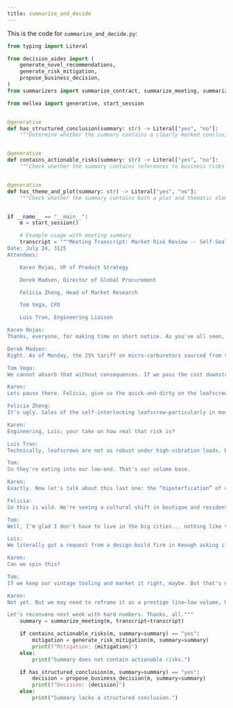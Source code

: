 ```yaml
---
title: summarize_and_decide
---
```


This is the code for `summarize_and_decide.py`:
<CodeGroup>

```python Python
from typing import Literal

from decision_aides import (
    generate_novel_recommendations,
    generate_risk_mitigation,
    propose_business_decision,
)
from summarizers import summarize_contract, summarize_meeting, summarize_short_story

from mellea import generative, start_session


@generative
def has_structured_conclusion(summary: str) -> Literal["yes", "no"]:
    """Determine whether the summary contains a clearly marked conclusion or recommendation."""


@generative
def contains_actionable_risks(summary: str) -> Literal["yes", "no"]:
    """Check whether the summary contains references to business risks or exposure."""


@generative
def has_theme_and_plot(summary: str) -> Literal["yes", "no"]:
    """Check whether the summary contains both a plot and thematic elements."""


if __name__ == "__main__":
    m = start_session()

    # Example usage with meeting summary
    transcript = """Meeting Transcript: Market Risk Review -- Self-Sealing Stembolts Division
Date: July 24, 3125
Attendees:

    Karen Rojas, VP of Product Strategy

    Derek Madsen, Director of Global Procurement

    Felicia Zheng, Head of Market Research

    Tom Vega, CFO

    Luis Tran, Engineering Liaison

Karen Rojas:
Thanks, everyone, for making time on short notice. As you've all seen, we've got three converging market risks we need to address: tariffs on micro-carburetors, increased adoption of the self-interlocking leafscrew, and, believe it or not, the "hipsterfication" of the construction industry. I need all on deck and let's not waste time. Derek, start.

Derek Madsen:
Right. As of Monday, the 25% tariff on micro-carburetors sourced from the Pan-Alpha Centauri confederacy is active. We tried to pre-purchase a three-month buffer, but after that, our unit cost rises by $1.72. That's a 9% increase in the BOM cost of our core model 440 stembolt. Unless we find alternative suppliers or pass on the cost, we're eating into our already narrow margin.

Tom Vega:
We cannot absorb that without consequences. If we pass the cost downstream, we risk losing key mid-tier OEM clients. And with the market already sniffing around leafscrew alternatives, this makes us more vulnerable.

Karen:
Lets pause there. Felicia, give us the quick-and-dirty on the leafscrew.

Felicia Zheng:
It's ugly. Sales of the self-interlocking leafscrew—particularly in modular and prefab construction—are up 38% year-over-year. It's not quite a full substitute for our self-sealing stembolts, but they are close enough in function that some contractors are making the switch. Their appeal? No micro-carburetors, lower unit complexity, and easier training for install crews. We estimate we've lost about 12% of our industrial segment to the switch in the last two quarters.

Karen:
Engineering, Luis; your take on how real that risk is?

Luis Tran:
Technically, leafscrews are not as robust under high-vibration loads. But here's the thing: most of the modular prefab sites don not need that level of tolerance. If the design spec calls for durability over 10 years, we win. But for projects looking to move fast and hit 5-year lifespans? The leafscrew wins on simplicity and cost.

Tom:
So they're eating into our low-end. That's our volume base.

Karen:
Exactly. Now let's talk about this last one: the “hipsterfication” of construction. Felicia?

Felicia:
So this is wild. We're seeing a cultural shift in boutique and residential construction—especially in markets like Beckley, West Sullivan, parts of Osborne County, where clients are requesting "authentic" manual fasteners. They want hand-sealed bolts, visible threads, even mismatched patinas. It's an aesthetic thing. Function is almost secondary. Our old manual-seal line from the 3180s? People are hunting them down on auction sites.

Tom:
Well, I'm glad I don't have to live in the big cities... nothing like this would ever happen in downt-to-earth places Brooklyn, Portland, or Austin.

Luis:
We literally got a request from a design-build firm in Keough asking if we had any bolts “pre-distressed.”

Karen:
Can we spin this?

Tom:
If we keep our vintage tooling and market it right, maybe. But that's niche. It won't offset losses in industrial and prefab.

Karen:
Not yet. But we may need to reframe it as a prestige line—low volume, high margin. Okay, action items. Derek, map alternative micro-carburetor sources. Felicia, get me a forecast on leafscrew erosion by sector. Luis, feasibility of reviving manual seal production. Tom, let's scenario-plan cost pass-through vs. feature-based differentiation.

Let's reconvene next week with hard numbers. Thanks, all."""
    summary = summarize_meeting(m, transcript=transcript)

    if contains_actionable_risks(m, summary=summary) == "yes":
        mitigation = generate_risk_mitigation(m, summary=summary)
        print(f"Mitigation: {mitigation}")
    else:
        print("Summary does not contain actionable risks.")

    if has_structured_conclusion(m, summary=summary) == "yes":
        decision = propose_business_decision(m, summary=summary)
        print(f"Decision: {decision}")
    else:
        print("Summary lacks a structured conclusion.")

```
</CodeGroup>
